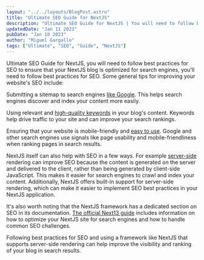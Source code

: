 ```yaml
---
layout: "../../layouts/BlogPost.astro"
title: "Ultimate SEO Guide for NextJS"
description: "Ultimate SEO Guide for NextJS | You will need to follow best practices for SEO"
updatedDate: "Jan 11 2023"
pubDate: "Jan 10 2023"
author: "Miguel Gargallo"
tags: ["Ultimate", "SEO", "Guide", "NextJS"]
---
```


Ultimate SEO Guide for NextJS, you will need to follow best practices for SEO to ensure that your NextJS blog is optimized for search engines, you'll need to follow best practices for SEO. Some general tips for improving your website's SEO include:

Submitting a sitemap to search engines [like Google](https://developers.google.com/search/docs/fundamentals/seo-starter-guide?hl=en%2F&visit_id=638089082578826152-1141657933&rd=1). This helps search engines discover and index your content more easily.

Using relevant and [high-quality keywords](https://www.searchenginejournal.com/why-keywords-still-matter/425671/) in your blog's content. Keywords help drive traffic to your site and can improve your search rankings.

Ensuring that your website is mobile-friendly and [easy to use](https://developers.google.com/search/docs/fundamentals/how-search-works). Google and other search engines use signals like page usability and mobile-friendliness when ranking pages in search results.

NextJS itself can also help with SEO in a few ways. For example [server-side](https://blog.logrocket.com/how-next-js-can-help-improve-seo/) rendering can improve SEO because the content is generated on the server and delivered to the client, rather than being generated by client-side JavaScript. This makes it easier for search engines to crawl and index your content. Additionally, NextJS offers built-in support for server-side rendering, which can make it easier to implement SEO best practices in your NextJS application.

It's also worth noting that the NextJS framework has a dedicated section on SEO in its documentation. [The official Next13 guide](https://nextjs.org/learn/seo/introduction-to-seo) includes information on how to optimize your NextJS site for search engines and how to handle common SEO challenges.

Following best practices for SEO and using a framework like NextJS that supports server-side rendering can help improve the visibility and ranking of your blog in search results.